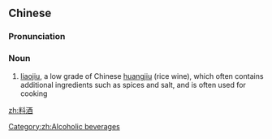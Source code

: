 ==Chinese==
{{zh-forms}}
{{wikipedia|lang=zh}}

===Pronunciation===
{{zh-pron
|m=liàojiǔ
|cat=n
}}

===Noun===
{{zh-noun}}

# [[liaojiu]], a low grade of Chinese [[huangjiu]] (rice wine), which often contains additional ingredients such as spices and salt, and is often used for cooking

[[Category:zh:Alcoholic beverages]]

[[zh:料酒]]